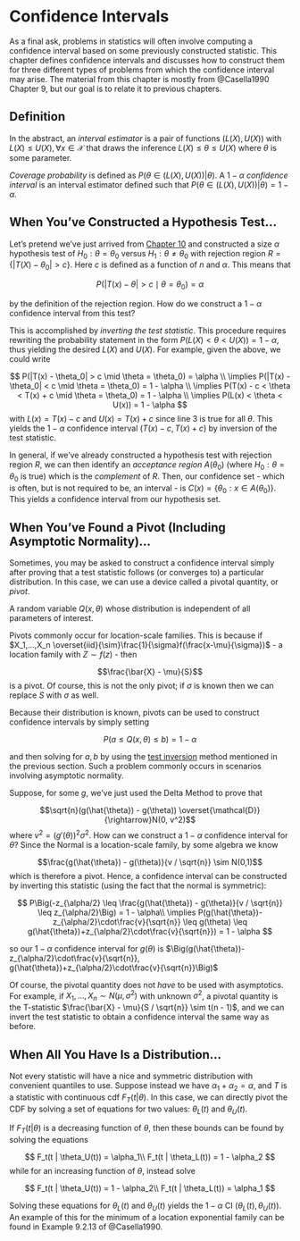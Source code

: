 # Confidence Intervals {#confidence-intervals}

As a final ask, problems in statistics will often involve computing a confidence interval based on some previously constructed statistic. This chapter defines confidence intervals and discusses how to construct them for three different types of problems from which the confidence interval may arise. The material from this chapter is mostly from @Casella1990 Chapter 9, but our goal is to relate it to previous chapters.

## Definition

In the abstract, an *interval estimator* is a pair of functions $(L(X), U(X))$ with $L(X) \leq U(X), \forall x \in \mathcal{X}$ that draws the inference $L(X) \leq \theta \leq U(X)$ where $\theta$ is some parameter.  

*Coverage probability* is defined as $P(\theta \in (L(X), U(X)) | \theta)$. A $1 - \alpha$ *confidence interval* is an interval estimator defined such that $P(\theta \in (L(X), U(X)) | \theta) = 1 - \alpha$.

## When You've Constructed a Hypothesis Test... {#test-inversion}

Let's pretend we've just arrived from [Chapter 10](#hypothesis-tests-finite-samples) and constructed a size $\alpha$ hypothesis test of $H_0: \theta = \theta_0$ versus $H_1: \theta \neq \theta_0$ with rejection region $R = \{|T(X) - \theta_0| > c\}$. Here $c$ is defined as a function of $n$ and $\alpha$. This means that 

$$P(|T(x) - \theta| > c \mid \theta = \theta_0) = \alpha$$

by the definition of the rejection region. How do we construct a $1 - \alpha$ confidence interval from this test?  

This is accomplished by *inverting the test statistic*. This procedure requires rewriting the probability statement in the form $P(L(X) < \theta < U(X)) = 1 - \alpha$, thus yielding the desired $L(X)$ and $U(X)$. For example, given the above, we could write

$$
P(|T(x) - \theta_0| > c \mid \theta = \theta_0) = \alpha \\
\implies P(|T(x) - \theta_0| < c \mid \theta = \theta_0) = 1 - \alpha \\
\implies P(T(x) - c < \theta < T(x) + c \mid \theta = \theta_0) = 1 - \alpha \\
\implies P(L(x) < \theta < U(x)) = 1 - \alpha
$$
with $L(x) = T(x) - c$ and $U(x) = T(x) + c$ since line 3 is true for all $\theta$. This yields the $1 - \alpha$ confidence interval $(T(x) - c, T(x) + c)$ by inversion of the test statistic.  

In general, if we've already constructed a hypothesis test with rejection region $R$, we can then identify an *acceptance region* $A(\theta_0)$ (where $H_0: \theta = \theta_0$ is true) which is the *complement* of $R$. Then, our confidence set - which is often, but is not required to be, an interval - is $C(x) = \{\theta_0 : x \in A(\theta_0)\}$. This yields a confidence interval from our hypothesis set.

## When You've Found a Pivot (Including Asymptotic Normality)...

Sometimes, you may be asked to construct a confidence interval simply after proving that a test statistic follows (or converges to) a particular distribution. In this case, we can use a device called a pivotal quantity, or *pivot*.  

::: {.definition name="Pivot"}
A random variable $Q(x,\theta)$ whose distribution is independent of all parameters of interest.
:::

Pivots commonly occur for location-scale families. This is because if $X_1,...,X_n \overset{iid}{\sim}\frac{1}{\sigma}f(\frac{x-\mu}{\sigma})$ - a location family with $Z \sim f(z)$ - then 

$$\frac{\bar{X} - \mu}{S}$$
is a pivot. Of course, this is not the only pivot; if $\sigma$ is known then we can replace $S$ with $\sigma$ as well.  

Because their distribution is known, pivots can be used to construct confidence intervals by simply setting

$$P(a \leq Q(x, \theta) \leq b) = 1 - \alpha$$

and then solving for $a,b$ by using the [test inversion](#test-inversion) method mentioned in the previous section. Such a problem commonly occurs in scenarios involving asymptotic normality.

::: {.example name="CI from Asymptotically Normal Statistic"}
Suppose, for some $g$, we've just used the Delta Method to prove that 

$$\sqrt{n}(g(\hat{\theta}) - g(\theta)) \overset{\mathcal{D}}{\rightarrow}N(0, v^2)$$
where $v^2 = (g'(\theta))^2\sigma^2$. How can we construct a $1-\alpha$ confidence interval for $\theta$? Since the Normal is a location-scale family, by some algebra we know 

$$\frac{g(\hat{\theta}) - g(\theta)}{v / \sqrt{n}} \sim N(0,1)$$
which is therefore a pivot. Hence, a confidence interval can be constructed by inverting this statistic (using the fact that the normal is symmetric):

$$
P\Big(-z_{\alpha/2} \leq \frac{g(\hat{\theta}) - g(\theta)}{v / \sqrt{n}} \leq z_{\alpha/2}\Big) = 1 - \alpha\\
\implies P(g(\hat{\theta})-z_{\alpha/2}\cdot\frac{v}{\sqrt{n}} \leq g(\theta) \leq g(\hat{\theta})+z_{\alpha/2}\cdot\frac{v}{\sqrt{n}}) = 1 - \alpha
$$

:::

so our $1 - \alpha$ confidence interval for $g(\theta)$ is $\Big(g(\hat{\theta})-z_{\alpha/2}\cdot\frac{v}{\sqrt{n}}, g(\hat{\theta})+z_{\alpha/2}\cdot\frac{v}{\sqrt{n}}\Big)$

Of course, the pivotal quantity does not *have* to be used with asymptotics. For example, if $X_1,...,X_n \sim N(\mu, \sigma^2)$ with unknown $\sigma^2$, a pivotal quantity is the T-statistic $\frac{\bar{X} - \mu}{S / \sqrt{n}} \sim t(n - 1)$, and we can invert the test statistic to obtain a confidence interval the same way as before.

## When All You Have Is a Distribution...

Not every statistic will have a nice and symmetric distribution with convenient quantiles to use. Suppose instead we have $\alpha_1 + \alpha_2 = \alpha$, and $T$ is a statistic with continuous cdf $F_T(t | \theta)$. In this case, we can directly pivot the CDF by solving a set of equations for two values: $\theta_L(t)$ and $\theta_U(t)$.  

If $F_T(t|\theta)$ is a decreasing function of $\theta$, then these bounds can be found by solving the equations

$$
F_t(t | \theta_U(t)) = \alpha_1\\
F_t(t | \theta_L(t)) = 1 - \alpha_2
$$
while for an increasing function of $\theta$, instead solve

$$
F_t(t | \theta_U(t)) = 1 - \alpha_2\\
F_t(t | \theta_L(t)) = \alpha_1
$$

Solving these equations for $\theta_L(t)$ and $\theta_U(t)$ yields the $1 - \alpha$ CI $(\theta_L(t), \theta_U(t))$. An example of this for the minimum of a location exponential family can be found in Example 9.2.13 of @Casella1990.
